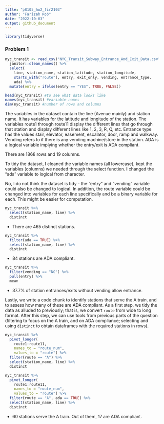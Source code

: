```yaml
---
title: "p8105_hw2_fir2103"
author: "Farizah Rob"
date: "2022-10-03"
output: github_document
---
```


```r
library(tidyverse)
```


### Problem 1

```r
nyc_transit <- read_csv("NYC_Transit_Subway_Entrance_And_Exit_Data.csv", col_types = cols(Route8 = "c", Route9 = "c", Route10 = "c", Route11 = "c")) %>%
  janitor::clean_names() %>% 
  select(
    line, station_name, station_latitude, station_longitude, 
    starts_with("route"), entry, exit_only, vending, entrance_type, 
    ada) %>% 
  mutate(entry = ifelse(entry == "YES", TRUE, FALSE))

head(nyc_transit) #to see what data looks like
names(nyc_transit) #variable names
dim(nyc_transit) #number of rows and columns
```

The variables in the dataset contain the line (Avenue mainly) and station name. It has variables for the latitude and longitude of the station. The variables route1 through route11 display the different lines that go through that station and display different lines like 1, 2, 3, R, Q, etc. Entrance type has the values stair, elevator, easement, escalator, door, ramp and walkway. Vending refers to if there is any vending machine/store in the station. ADA is a logical variable implying whether the entry/exit is ADA compliant. 

There are 1868 rows and 19 columns.

To tidy the dataset, I cleaned the variable names (all lowercase), kept the variables (columns) we needed through the select function. I changed the "ada" variable to logical from character. 

No, I do not think the dataset is tidy - the "entry" and "vending" variable could also be changed to logical. In addition, the route variable could be changed into variables for each line specifically and be a binary variable for each. This might be easier for computation. 

```r
nyc_transit %>% 
  select(station_name, line) %>% 
  distinct
```

* There are 465 distinct stations. 

```r
nyc_transit %>% 
  filter(ada == TRUE) %>% 
  select(station_name, line) %>% 
  distinct
```

* 84 stations are ADA compliant. 

```r
nyc_transit %>% 
  filter(vending == "NO") %>% 
  pull(entry) %>% 
  mean
```

* 37.7% of station entrances/exits without vending allow entrance. 

Lastly, we write a code chunk to identify stations that serve the A train, and to assess how many of these are ADA compliant. As a first step, we tidy the data as alluded to previously; that is, we convert `route` from wide to long format. After this step, we can use tools from previous parts of the question (filtering to focus on the A train, and on ADA compliance; selecting and using `distinct` to obtain dataframes with the required stations in rows).

```r
nyc_transit %>% 
  pivot_longer(
    route1:route11,
    names_to = "route_num",
    values_to = "route") %>% 
  filter(route == "A") %>% 
  select(station_name, line) %>% 
  distinct

nyc_transit %>% 
  pivot_longer(
    route1:route11,
    names_to = "route_num",
    values_to = "route") %>% 
  filter(route == "A", ada == TRUE) %>% 
  select(station_name, line) %>% 
  distinct
```

* 60 stations serve the A train. Out of them, 17 are ADA compliant. 


